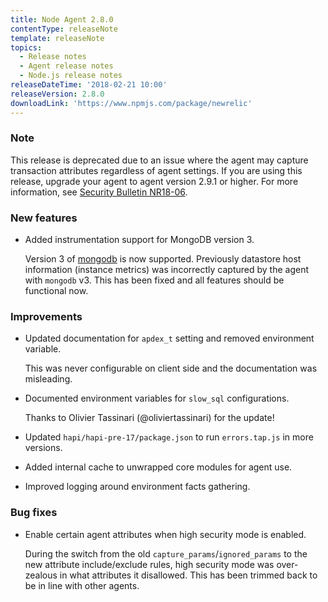 ```yaml
---
title: Node Agent 2.8.0
contentType: releaseNote
template: releaseNote
topics:
  - Release notes
  - Agent release notes
  - Node.js release notes
releaseDateTime: '2018-02-21 10:00'
releaseVersion: 2.8.0
downloadLink: 'https://www.npmjs.com/package/newrelic'
---
```


### Note

This release is deprecated due to an issue where the agent may capture transaction attributes regardless of agent settings. If you are using this release, upgrade your agent to agent version 2.9.1 or higher. For more information, see [Security Bulletin NR18-06](/docs/using-new-relic/new-relic-security/security-bulletins/security-bulletin-nr18-06).

### New features

* Added instrumentation support for MongoDB version 3.

  Version 3 of [mongodb](https://npmjs.org/package/mongodb) is now supported. Previously datastore host information (instance metrics) was incorrectly captured by the agent with `mongodb` v3. This has been fixed and all features should be functional now.

### Improvements

* Updated documentation for `apdex_t` setting and removed environment variable.

  This was never configurable on client side and the documentation was misleading.
* Documented environment variables for `slow_sql` configurations.

  Thanks to Olivier Tassinari (@oliviertassinari) for the update!
* Updated `hapi/hapi-pre-17/package.json` to run `errors.tap.js` in more versions.
* Added internal cache to unwrapped core modules for agent use.
* Improved logging around environment facts gathering.

### Bug fixes

* Enable certain agent attributes when high security mode is enabled.

  During the switch from the old `capture_params`/`ignored_params` to the new attribute include/exclude rules, high security mode was over-zealous in what attributes it disallowed. This has been trimmed back to be in line with other agents.
